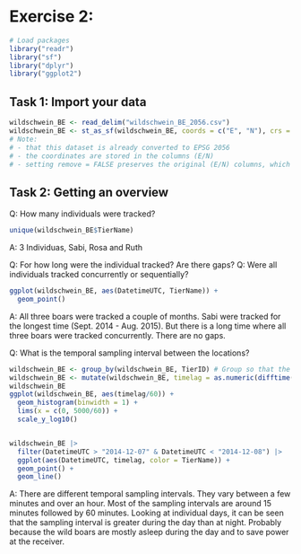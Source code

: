 # Exercise 2:
```r
# Load packages
library("readr") 
library("sf") 
library("dplyr")
library("ggplot2")
```
## Task 1: Import your data
```r
wildschwein_BE <- read_delim("wildschwein_BE_2056.csv")
wildschwein_BE <- st_as_sf(wildschwein_BE, coords = c("E", "N"), crs = 2056, remove = FALSE)
# Note:
# - that this dataset is already converted to EPSG 2056
# - the coordinates are stored in the columns (E/N)
# - setting remove = FALSE preserves the original (E/N) columns, which come in handy later on
```

## Task 2: Getting an overview

Q: How many individuals were tracked?
```r
unique(wildschwein_BE$TierName)
```
A: 3 Individuas, Sabi, Rosa and Ruth


Q: For how long were the individual tracked? Are there gaps?
Q: Were all individuals tracked concurrently or sequentially?
```r
ggplot(wildschwein_BE, aes(DatetimeUTC, TierName)) +
  geom_point()
```
A: All three boars were tracked a couple of months. Sabi were tracked for the longest time (Sept. 2014 - Aug. 2015). But there is a long time where all three boars were tracked concurrently. There are no gaps.


Q: What is the temporal sampling interval between the locations?
```r
wildschwein_BE <- group_by(wildschwein_BE, TierID) # Group so that the time difference is not calculated between different animals.
wildschwein_BE <- mutate(wildschwein_BE, timelag = as.numeric(difftime(lead(DatetimeUTC), DatetimeUTC))) # Create a new column (timelag) that is a function of existing variables. Here the time difference between two consecutive data points.
wildschwein_BE
ggplot(wildschwein_BE, aes(timelag/60)) +
  geom_histogram(binwidth = 1) +
  lims(x = c(0, 5000/60)) + 
  scale_y_log10()


wildschwein_BE |> 
  filter(DatetimeUTC > "2014-12-07" & DatetimeUTC < "2014-12-08") |> 
  ggplot(aes(DatetimeUTC, timelag, color = TierName)) +
  geom_point() +
  geom_line()
```
A: There are different temporal sampling intervals. They vary between a few minutes and over an hour. Most of the sampling intervals are around 15 minutes followed by 60 minutes. Looking at individual days, it can be seen that the sampling interval is greater during the day than at night. Probably because the wild boars are mostly asleep during the day and to save power at the receiver.
